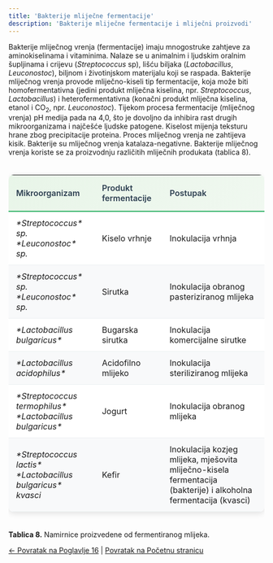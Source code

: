 ```yaml
---
title: 'Bakterije mliječne fermentacije'
description: 'Bakterije mliječne fermentacije i mliječni proizvodi'
---
```


Bakterije mliječnog vrenja (fermentacije) imaju mnogostruke zahtjeve za aminokiselinama i vitaminima. Nalaze se u animalnim i ljudskim oralnim šupljinama i crijevu (*Streptococcus* sp), lišću biljaka (*Lactobacillus*, *Leuconostoc*), biljnom i životinjskom materijalu koji se raspada. Bakterije mliječnog vrenja provode mliječno-kiseli tip fermentacije, koja može biti homofermentativna (jedini produkt mliječna kiselina, npr. *Streptococcus*, *Lactobacillus*) i heterofermentativna (konačni produkt mliječna kiselina, etanol i CO<sub>2</sub>, npr. *Leuconostoc*). Tijekom procesa fermentacije (mliječnog vrenja) pH medija pada na 4,0, što je dovoljno da inhibira rast drugih mikroorganizama i najčešće ljudske patogene. Kiselost mijenja teksturu hrane zbog precipitacije proteina. Proces mliječnog vrenja ne zahtijeva kisik. Bakterije su mliječnog vrenja katalaza-negativne. Bakterije mliječnog vrenja koriste se za proizvodnju različitih mliječnih produkata (tablica 8).

<div style="overflow-x: auto; margin: 20px 0;">
  <table style="width: 100%; border-collapse: collapse; background: white; border-radius: 10px; box-shadow: 0 4px 12px rgba(0,0,0,0.1);">
    <thead>
      <tr style="background: linear-gradient(135deg, #e8f5e8 0%, #f0f8f0 100%);">
        <th style="padding: 15px; text-align: left; border-bottom: 2px solid #27ae60; color: #2c3e50; font-weight: 600;">Mikroorganizam</th>
        <th style="padding: 15px; text-align: left; border-bottom: 2px solid #27ae60; color: #2c3e50; font-weight: 600;">Produkt fermentacije</th>
        <th style="padding: 15px; text-align: left; border-bottom: 2px solid #27ae60; color: #2c3e50; font-weight: 600;">Postupak</th>
      </tr>
    </thead>
    <tbody>
      <tr style="border-bottom: 1px solid #ecf0f1;">
        <td style="padding: 12px 15px; font-style: italic;">*Streptococcus* sp.<br />*Leuconostoc* sp.</td>
        <td style="padding: 12px 15px;">Kiselo vrhnje</td>
        <td style="padding: 12px 15px;">Inokulacija vrhnja</td>
      </tr>
      <tr style="border-bottom: 1px solid #ecf0f1; background-color: #f8f9fa;">
        <td style="padding: 12px 15px; font-style: italic;">*Streptococcus* sp.<br />*Leuconostoc* sp.</td>
        <td style="padding: 12px 15px;">Sirutka</td>
        <td style="padding: 12px 15px;">Inokulacija obranog pasteriziranog mlijeka</td>
      </tr>
      <tr style="border-bottom: 1px solid #ecf0f1;">
        <td style="padding: 12px 15px; font-style: italic;">*Lactobacillus bulgaricus*</td>
        <td style="padding: 12px 15px;">Bugarska sirutka</td>
        <td style="padding: 12px 15px;">Inokulacija komercijalne sirutke</td>
      </tr>
      <tr style="border-bottom: 1px solid #ecf0f1; background-color: #f8f9fa;">
        <td style="padding: 12px 15px; font-style: italic;">*Lactobacillus acidophilus*</td>
        <td style="padding: 12px 15px;">Acidofilno mlijeko</td>
        <td style="padding: 12px 15px;">Inokulacija steriliziranog mlijeka</td>
      </tr>
      <tr style="border-bottom: 1px solid #ecf0f1;">
        <td style="padding: 12px 15px; font-style: italic;">*Streptococcus termophilus*<br />*Lactobacillus bulgaricus*</td>
        <td style="padding: 12px 15px;">Jogurt</td>
        <td style="padding: 12px 15px;">Inokulacija obranog mlijeka</td>
      </tr>
      <tr style="border-bottom: 1px solid #ecf0f1; background-color: #f8f9fa;">
        <td style="padding: 12px 15px; font-style: italic;">*Streptococcus lactis*<br />*Lactobacillus bulgaricus*<br />kvasci</td>
        <td style="padding: 12px 15px;">Kefir</td>
        <td style="padding: 12px 15px;">Inokulacija kozjeg mlijeka, mješovita mliječno-kisela fermentacija (bakterije) i alkoholna fermentacija (kvasci)</td>
      </tr>
    </tbody>
  </table>
</div>

**Tablica 8.** Namirnice proizvedene od fermentiranog mlijeka.

[← Povratak na Poglavlje 16](../) | [Povratak na Početnu stranicu](/)
